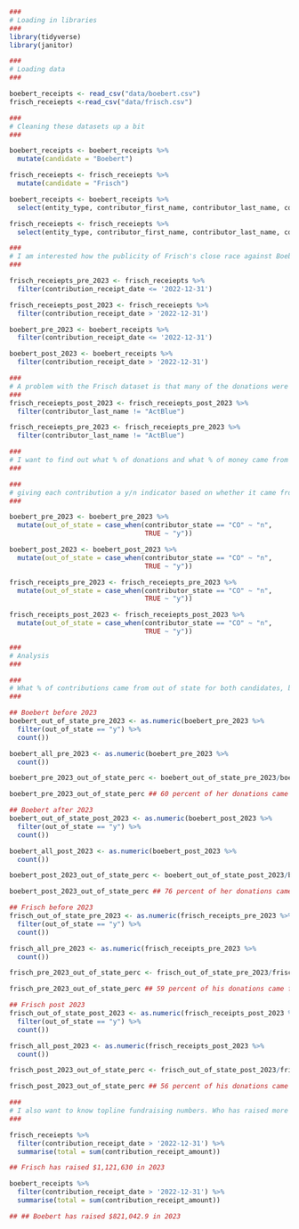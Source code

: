 ```r
###
# Loading in libraries
###
library(tidyverse)
library(janitor)
```

```r
###
# Loading data
###

boebert_receipts <- read_csv("data/boebert.csv")
frisch_receiepts <-read_csv("data/frisch.csv")

###
# Cleaning these datasets up a bit
###

boebert_receipts <- boebert_receipts %>%
  mutate(candidate = "Boebert")

frisch_receiepts <- frisch_receiepts %>%
  mutate(candidate = "Frisch")

boebert_receipts <- boebert_receipts %>%
  select(entity_type, contributor_first_name, contributor_last_name, contributor_state, contribution_receipt_amount, contribution_receipt_date, candidate)

frisch_receiepts <- frisch_receiepts %>%
  select(entity_type, contributor_first_name, contributor_last_name, contributor_state, contribution_receipt_amount, contribution_receipt_date, candidate)
```

```r
###
# I am interested how the publicity of Frisch's close race against Boebert in 2022 has impacted the out-of-state focus on the race. To do that, I am going to first separate each dataset into two — one before the 2022 race and one after.
###

frisch_receiepts_pre_2023 <- frisch_receiepts %>%
  filter(contribution_receipt_date <= '2022-12-31')

frisch_receiepts_post_2023 <- frisch_receiepts %>%
  filter(contribution_receipt_date > '2022-12-31')

boebert_pre_2023 <- boebert_receipts %>%
  filter(contribution_receipt_date <= '2022-12-31')

boebert_post_2023 <- boebert_receipts %>%
  filter(contribution_receipt_date > '2022-12-31')
```

```r
###
# A problem with the Frisch dataset is that many of the donations were routed to his campaign from ActBlue, and all of the ActBlue receipts are earmarked as coming from Massachucetts, even if they were made by someone in Colorado. This will mess with my analysis here, so I am going to filter out the ActBlue contributions. This waters down Frisch's dataset quite a bit, but it is the only way to ensure an accurate count.
###
frisch_receiepts_post_2023 <- frisch_receiepts_post_2023 %>%
  filter(contributor_last_name != "ActBlue")

frisch_receiepts_pre_2023 <- frisch_receiepts_pre_2023 %>%
  filter(contributor_last_name != "ActBlue")
```

```r
###
# I want to find out what % of donations and what % of money came from out of state sources for both of the candidates. 
###

###
# giving each contribution a y/n indicator based on whether it came from someone in or out of state
###

boebert_pre_2023 <- boebert_pre_2023 %>%
  mutate(out_of_state = case_when(contributor_state == "CO" ~ "n",
                                  TRUE ~ "y"))

boebert_post_2023 <- boebert_post_2023 %>%
  mutate(out_of_state = case_when(contributor_state == "CO" ~ "n",
                                  TRUE ~ "y"))

frisch_receipts_pre_2023 <- frisch_receiepts_pre_2023 %>%
  mutate(out_of_state = case_when(contributor_state == "CO" ~ "n",
                                  TRUE ~ "y"))

frisch_receipts_post_2023 <- frisch_receiepts_post_2023 %>%
  mutate(out_of_state = case_when(contributor_state == "CO" ~ "n",
                                  TRUE ~ "y"))
```

```r
###
# Analysis
###

###
# What % of contributions came from out of state for both candidates, before and after the 2022 race?
###

## Boebert before 2023
boebert_out_of_state_pre_2023 <- as.numeric(boebert_pre_2023 %>%
  filter(out_of_state == "y") %>%
  count())

boebert_all_pre_2023 <- as.numeric(boebert_pre_2023 %>%
  count())

boebert_pre_2023_out_of_state_perc <- boebert_out_of_state_pre_2023/boebert_all_pre_2023

boebert_pre_2023_out_of_state_perc ## 60 percent of her donations came from out of state

## Boebert after 2023
boebert_out_of_state_post_2023 <- as.numeric(boebert_post_2023 %>%
  filter(out_of_state == "y") %>%
  count())

boebert_all_post_2023 <- as.numeric(boebert_post_2023 %>%
  count())

boebert_post_2023_out_of_state_perc <- boebert_out_of_state_post_2023/boebert_all_post_2023

boebert_post_2023_out_of_state_perc ## 76 percent of her donations came from out of state

## Frisch before 2023
frisch_out_of_state_pre_2023 <- as.numeric(frisch_receipts_pre_2023 %>%
  filter(out_of_state == "y") %>%
  count())

frisch_all_pre_2023 <- as.numeric(frisch_receipts_pre_2023 %>%
  count())

frisch_pre_2023_out_of_state_perc <- frisch_out_of_state_pre_2023/frisch_all_pre_2023

frisch_pre_2023_out_of_state_perc ## 59 percent of his donations came from out of state

## Frisch post 2023
frisch_out_of_state_post_2023 <- as.numeric(frisch_receipts_post_2023 %>%
  filter(out_of_state == "y") %>%
  count())

frisch_all_post_2023 <- as.numeric(frisch_receipts_post_2023 %>%
  count())

frisch_post_2023_out_of_state_perc <- frisch_out_of_state_post_2023/frisch_all_post_2023

frisch_post_2023_out_of_state_perc ## 56 percent of his donations came from out of state
```
```r
###
# I also want to know topline fundraising numbers. Who has raised more this year?
###

frisch_receiepts %>%
  filter(contribution_receipt_date > '2022-12-31') %>%
  summarise(total = sum(contribution_receipt_amount))

## Frisch has raised $1,121,630 in 2023

boebert_receipts %>%
  filter(contribution_receipt_date > '2022-12-31') %>%
  summarise(total = sum(contribution_receipt_amount))

## ## Boebert has raised $821,042.9 in 2023

```





